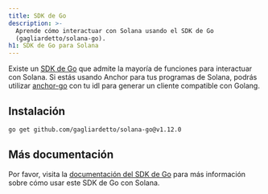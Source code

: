 ```yaml
---
title: SDK de Go
description: >-
  Aprende cómo interactuar con Solana usando el SDK de Go
  (gagliardetto/solana-go).
h1: SDK de Go para Solana
---
```


Existe un [SDK de Go](https://github.com/gagliardetto/solana-go) que admite la
mayoría de funciones para interactuar con Solana. Si estás usando Anchor para
tus programas de Solana, podrás utilizar
[anchor-go](https://github.com/gagliardetto/anchor-go) con tu idl para generar
un cliente compatible con Golang.

## Instalación

```bash title="Terminal"
go get github.com/gagliardetto/solana-go@v1.12.0
```

## Más documentación

Por favor, visita la
[documentación del SDK de Go](https://github.com/gagliardetto/solana-go?tab=readme-ov-file#installation)
para más información sobre cómo usar este SDK de Go con Solana.
